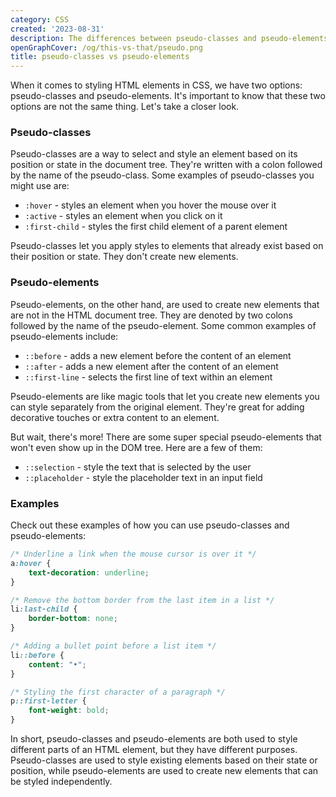 ```yaml
---
category: CSS
created: '2023-08-31'
description: The differences between pseudo-classes and pseudo-elements in CSS
openGraphCover: /og/this-vs-that/pseudo.png
title: pseudo-classes vs pseudo-elements
---
```


When it comes to styling HTML elements in CSS, we have two options: pseudo-classes and pseudo-elements. It's important to know that these two options are not the same thing. Let's take a closer look.

### Pseudo-classes

Pseudo-classes are a way to select and style an element based on its position or state in the document tree. They're written with a colon followed by the name of the pseudo-class. Some examples of pseudo-classes you might use are:

-   `:hover` - styles an element when you hover the mouse over it
-   `:active` - styles an element when you click on it
-   `:first-child` - styles the first child element of a parent element

Pseudo-classes let you apply styles to elements that already exist based on their position or state. They don't create new elements.

### Pseudo-elements

Pseudo-elements, on the other hand, are used to create new elements that are not in the HTML document tree. They are denoted by two colons followed by the name of the pseudo-element. Some common examples of pseudo-elements include:

-   `::before` - adds a new element before the content of an element
-   `::after` - adds a new element after the content of an element
-   `::first-line` - selects the first line of text within an element

Pseudo-elements are like magic tools that let you create new elements you can style separately from the original element. They're great for adding decorative touches or extra content to an element.

But wait, there's more! There are some super special pseudo-elements that won't even show up in the DOM tree. Here are a few of them:

-   `::selection` - style the text that is selected by the user
-   `::placeholder` - style the placeholder text in an input field

### Examples

Check out these examples of how you can use pseudo-classes and pseudo-elements:

```css
/* Underline a link when the mouse cursor is over it */
a:hover {
    text-decoration: underline;
}

/* Remove the bottom border from the last item in a list */
li:last-child {
    border-bottom: none;
}

/* Adding a bullet point before a list item */
li::before {
    content: "•";
}

/* Styling the first character of a paragraph */
p::first-letter {
    font-weight: bold;
}
```

In short, pseudo-classes and pseudo-elements are both used to style different parts of an HTML element, but they have different purposes. Pseudo-classes are used to style existing elements based on their state or position, while pseudo-elements are used to create new elements that can be styled independently.
